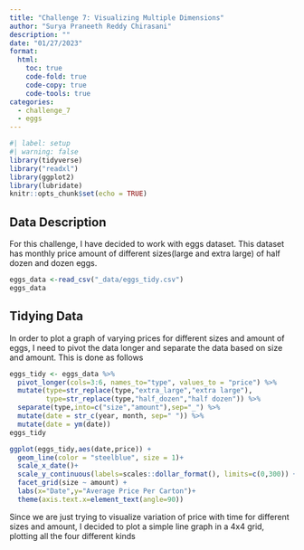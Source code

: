 ```yaml
---
title: "Challenge 7: Visualizing Multiple Dimensions"
author: "Surya Praneeth Reddy Chirasani"
description: ""
date: "01/27/2023"
format:
  html:
    toc: true
    code-fold: true
    code-copy: true
    code-tools: true
categories:
  - challenge_7
  - eggs
---
```


```r
#| label: setup
#| warning: false
library(tidyverse)
library("readxl")
library(ggplot2)
library(lubridate)
knitr::opts_chunk$set(echo = TRUE)
```

## Data Description

For this challenge, I have decided to work with eggs dataset. This dataset has monthly price amount of different sizes(large and extra large) of half dozen and dozen eggs. 

```r
eggs_data <-read_csv("_data/eggs_tidy.csv")
eggs_data
```
## Tidying Data

In order to plot a graph of varying prices for different sizes and amount of eggs, I need to pivot the data longer and separate the data based on size and amount. This is done as follows

```r
eggs_tidy <- eggs_data %>%
  pivot_longer(cols=3:6, names_to="type", values_to = "price") %>%
  mutate(type=str_replace(type,"extra_large","extra large"),
         type=str_replace(type,"half_dozen","half dozen")) %>%
  separate(type,into=c("size","amount"),sep="_") %>%
  mutate(date = str_c(year, month, sep=" ")) %>%
  mutate(date = ym(date))
eggs_tidy
```

```r
ggplot(eggs_tidy,aes(date,price)) +
  geom_line(color = "steelblue", size = 1)+
  scale_x_date()+
  scale_y_continuous(labels=scales::dollar_format(), limits=c(0,300)) +
  facet_grid(size ~ amount) +
  labs(x="Date",y="Average Price Per Carton")+
  theme(axis.text.x=element_text(angle=90))
```

Since we are just trying to visualize variation of price with time for different sizes and amount, I decided to plot a simple line graph in a 4x4 grid, plotting all the four different kinds
